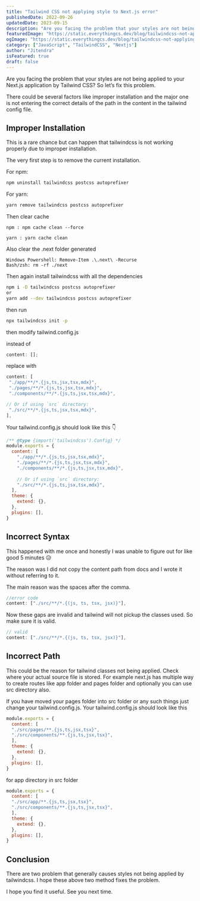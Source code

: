 ```yaml
---
title: "Tailwind CSS not applying style to Next.js error"
publishedDate: 2022-09-26
updatedDate: 2023-09-15
description: "Are you facing the problem that your styles are not being applied to your Next.js application by Tailwind CSS?"
featuredImage: "https://static.everythingcs.dev/blog/tailwindcss-not-applying-style-nextjs-image.png"
ogImage: "https://static.everythingcs.dev/blog/tailwindcss-not-applying-style-nextjs-image.png"
category: ["JavaScript", "TailwindCSS", "Nextjs"]
author: "Jitendra"
isFeatured: true
draft: false
---
```



Are you facing the problem that your styles are not being applied to your Next.js application by Tailwind CSS? So let’s fix this problem.

There could be several factors like improper installation and the major one is not entering the correct details of the path in the content in the tailwind config file.

## Improper Installation

This is a rare chance but can happen that tailwindcss is not working properly due to improper installation.

The very first step is to remove the current installation.

For npm:

<CodeContainer fileName="terminal">

```bash
npm uninstall tailwindcss postcss autoprefixer 
```

</CodeContainer>

For yarn:

<CodeContainer fileName="terminal">

```bash
yarn remove tailwindcss postcss autoprefixer 
```

</CodeContainer>

Then clear cache

<CodeContainer fileName="terminal">

```shell
npm : npm cache clean --force

yarn : yarn cache clean

```

</CodeContainer>

Also clear the .next folder generated

<CodeContainer fileName="terminal">

```shell
Windows Powershell: Remove-Item .\.next\ -Recurse
Bash/zsh: rm -rf ./next
```

</CodeContainer>

Then again install tailwindcss with all the dependencies

<CodeContainer fileName="terminal">

```bash
npm i -D tailwindcss postcss autoprefixer
or
yarn add --dev tailwindcss postcss autoprefixer 
```

</CodeContainer>

then run

<CodeContainer fileName="terminal">

```bash
npx tailwindcss init -p
```

</CodeContainer>

then modify tailwind.config.js

instead of

<CodeContainer>

```js
content: [];
```

</CodeContainer>

replace with

<CodeContainer>

  ```js
content: [
   "./app/**/*.{js,ts,jsx,tsx,mdx}",
   "./pages/**/*.{js,ts,jsx,tsx,mdx}",
   "./components/**/*.{js,ts,jsx,tsx,mdx}",
 
  // Or if using `src` directory:
   "./src/**/*.{js,ts,jsx,tsx,mdx}",
  ],
```

</CodeContainer>

Your tailwind.config.js should look like this 👇

<CodeContainer fileName="tailwind.config.js">

```js
/** @type {import('tailwindcss').Config} */
module.exports = {
  content: [
    "./app/**/*.{js,ts,jsx,tsx,mdx}",
    "./pages/**/*.{js,ts,jsx,tsx,mdx}",
    "./components/**/*.{js,ts,jsx,tsx,mdx}",
 
    // Or if using `src` directory:
    "./src/**/*.{js,ts,jsx,tsx,mdx}",
  ],
  theme: {
    extend: {},
  },
  plugins: [],
}
```

</CodeContainer>

## Incorrect Syntax

This happened with me once and honestly I was unable to figure out for like good 5 minutes 😥

The reason was I did not copy the content path from docs and I wrote it without referring to it.

The main reason was the spaces after the comma.

<CodeContainer fileName="tailwind.config.js">

```js
//error code
content: ["./src/**/*.{(js, ts, tsx, jsx)}"], 
```

</CodeContainer>

Now these gaps are invalid and tailwind will not pickup the classes used. So make sure it is valid.

<CodeContainer fileName="tailwind.config.js">

```js
// valid
content: ["./src/**/*.{(js, ts, tsx, jsx)}"],
 ```

</CodeContainer>

## Incorrect Path

This could be the reason for tailwind classes not being applied. Check where your actual source file is stored. For example next.js has multiple way to create routes like app folder and pages folder and optionally you can use src directory also.

If you have moved your pages folder into src folder or any such things just change your tailwind.config.js. Your tailwind.config.js should look like this

<CodeContainer fileName="tailwind.config.js">

```js
module.exports = {
  content: [
  "./src/pages/**.{js,ts,jsx,tsx}",
  "./src/components/**.{js,ts,jsx,tsx}",
  ],
  theme: {
    extend: {},
  },
  plugins: [],
}
```

</CodeContainer>

for app directory in src folder

<CodeContainer fileName="tailwind.config.js">

```js
module.exports = {
  content: [
  "./src/app/**.{js,ts,jsx,tsx}",
  "./src/components/**.{js,ts,jsx,tsx}",
  ],
  theme: {
    extend: {},
  },
  plugins: [],
}
```

</CodeContainer>

## Conclusion

There are two problem that generally causes styles not being applied by tailwindcss. I hope these above two method fixes the problem.

I hope you find it useful. See you next time.
